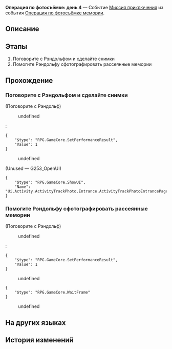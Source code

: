 {{Дополнить|Диалоги.}}
{{Миссия Инфобокс
|id              = 8024304
|Название        = 
|Изображение     = Миссия Освоения Операция по фотосъёмке день 4.png
|Тип             = Миссия приключения
|События         = Операция по фотосъёмке мемории
|Глава           = 
|Условия         = Завершена [[Миссия приключения]] ''[[Операция по фотосъёмке: день 3]]''
|Персонажи       = Первопроходец; Рэндольф
|СтартЛокация    = Центральная гавань Приюта звёздных яликов
|Мир             = Лофу Сяньчжоу
|Локации         = Центральная гавань Приюта звёздных яликов
|Предыдущая      = Операция по фотосъёмке: день 3
|Следующая       = Операция по фотосъёмке: день 5
|Награды         = Кредиты*1 000
}}
'''Операция по фотосъёмке: день 4''' — Событие [[Миссия приключения]] из события [[Операция по фотосъёмке мемории]].

==Описание==
{{Описание|<!--официальное описание из Перекрёстка судеб-->}}

==Этапы==
# Поговорите с Рэндольфом и сделайте снимки
# Помогите Рэндольфу сфотографировать рассеянные мемории

==Прохождение==
{{Дополнить}}

===Поговорите с Рэндольфом и сделайте снимки===
{{Описание миссии|локация=Центральная гавань Приюта звёздных яликов|Терапевт-интерн Рэндольф подготовил план, как вернуть рассеянные сегодня мемории. Сделайте для Рэндольфа снимки местоположения целей.}}
{{Диалог Начало}}

;(Поговорите с Рэндольф)
<!--Unknown TalkSentence: 802430601-->
<!--Unknown TalkSentence: 802430602-->
<!--Unknown TalkSentence: 802430603-->
:{{Диалог|Журнал путешествий}} undefined
:<pre>{
	"$type": "RPG.GameCore.SetPerformanceResult",
	"Value": 1
}</pre>
:{{Диалог|Выход}} undefined
:<!--Unknown TalkSentence: 802430606-->

;(Unused &mdash; G253_OpenUI)
<pre>{
	"$type": "RPG.GameCore.ShowUI",
	"Name": "Ui.Activity.ActivityTrackPhoto.Entrance.ActivityTrackPhotoEntrancePage"
}</pre>
{{Диалог Конец}}

===Помогите Рэндольфу сфотографировать рассеянные мемории===
{{Описание миссии|локация=Центральная гавань Приюта звёздных яликов|Помогите терапевту-интерну Рэндольфу сделать снимки, чтобы он смог поймать рассеянные мемории.}}
{{Диалог Начало}}

;(Поговорите с Рэндольф)
<!--Unknown TalkSentence: 802431201-->
:{{Диалог|Журнал путешествий}} undefined
:<pre>{
	"$type": "RPG.GameCore.SetPerformanceResult",
	"Value": 1
}</pre>
:{{Диалог|Выход}} undefined
:<!--Unknown TalkSentence: 802431204-->
<pre>{
	"$type": "RPG.GameCore.WaitFrame"
}</pre>
<!--Unknown TalkSentence: 802430701-->
:{{Диалог|Стрелка}} undefined
<!--Unknown TalkSentence: 802430703-->
<!--Unknown TalkSentence: 802430704-->
<!--Unknown TalkSentence: 802430705-->
<!--Unknown TalkSentence: 802430706-->
<!--Unknown TalkSentence: 802430707-->
<!--Unknown TalkSentence: 802430708-->
{{Диалог Конец}}

==На других языках==
{{На других языках
|en   = Operation Snapshot: Day 4
|zhs  = 留影计划·第四日
|zht  = 留影計畫•第四日
|ja   = スナップショット計画・4日目
|ko   = 촬영 계획•4일차
|es   = Operación instantáneas: Día 4
|fr   = Opération cliché&nbsp;: Jour 4
|ru   = Операция по фотосъёмке: день 4
|th   = แผนถ่ายภาพ: วันที่ 4
|vi   = Kế Hoạch Lưu Giữ Ảnh: Ngày 4
|de   = Operation Schattenspiel: Tag 4
|id   = Proyek Pemotretan: Hari 4
|pt   = Operação Captura: Dia 4
}}

==История изменений==
{{История изменений|2.7}}
